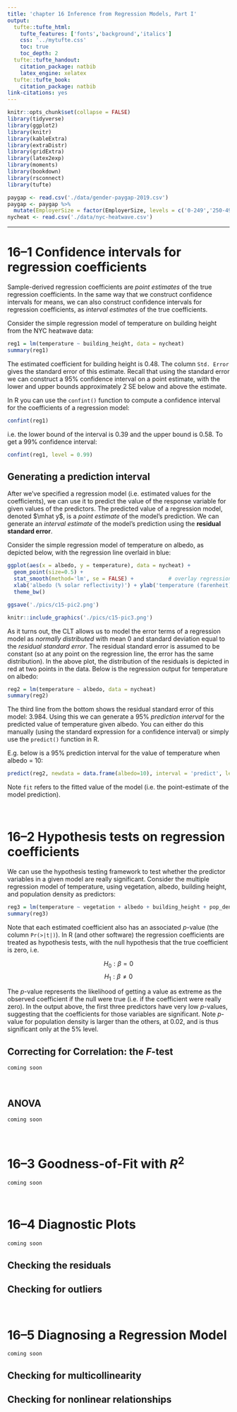 ```yaml
---
title: 'chapter 16 Inference from Regression Models, Part I'
output:
  tufte::tufte_html:
    tufte_features: ['fonts','background','italics']
    css: '../mytufte.css'
    toc: true
    toc_depth: 2
  tufte::tufte_handout:
    citation_package: natbib
    latex_engine: xelatex
  tufte::tufte_book:
    citation_package: natbib
link-citations: yes
---
```


```r
knitr::opts_chunk$set(collapse = FALSE)
library(tidyverse)
library(ggplot2)
library(knitr)
library(kableExtra)
library(extraDistr)
library(gridExtra)
library(latex2exp)
library(moments)
library(bookdown)
library(rsconnect)
library(tufte)
```

```r
paygap <- read.csv('./data/gender-paygap-2019.csv')
paygap <- paygap %>%
  mutate(EmployerSize = factor(EmployerSize, levels = c('0-249','250-499','500-999','1000-4999','5000-19999','20000+')))
nycheat <- read.csv('./data/nyc-heatwave.csv')
```

\newcommand{\E}{\text{E}}
\newcommand{\Var}{\text{Var}}
\newcommand{\SD}{\text{SD}}
\newcommand{\SE}{\text{SE}}
\newcommand{\Cov}{\text{Cov}}
\newcommand{\Cor}{\text{Cor}}
\renewcommand{\P}{\text{P}}
\newcommand{\pd}[2]{\frac{\partial #1}{\partial #2}}
\newcommand{\sumin}{\sum_i^n}
\newcommand{\Bias}{\text{Bias}}

---

# 16--1 Confidence intervals for regression coefficients

Sample-derived regression coefficients are *point estimates* of the true regression coefficients. In the same way that we construct confidence intervals for means, we can also construct confidence intervals for regression coefficients, as *interval estimates* of the true coefficients.  

Consider the simple regression model of temperature on building height from the NYC heatwave data:

```r
reg1 = lm(temperature ~ building_height, data = nycheat)
summary(reg1)
```

The estimated coefficient for building height is 0.48. The column `Std. Error` gives the standard error of this estimate. Recall that using the standard error we can construct a 95\% confidence interval on a point estimate, with the lower and upper bounds approximately $2 \; \SE$ below and above the estimate.  

In R you can use the `confint()` function to compute a confidence interval for the coefficients of a regression model:

```r
confint(reg1)
```

i.e. the lower bound of the interval is 0.39 and the upper bound is 0.58. To get a 99\% confidence interval:

```r
confint(reg1, level = 0.99)
```

## Generating a prediction interval 

After we've specified a regression model (i.e. estimated values for the coefficients), we can use it to predict the value of the response variable for given values of the predictors. The predicted value of a regression model, denoted $\mhat y$, is a *point estimate* of the model's prediction. We can generate an *interval estimate* of the model's prediction using the **residual standard error**.  

Consider the simple regression model of temperature on albedo, as depicted below, with the regression line overlaid in blue:

```r
ggplot(aes(x = albedo, y = temperature), data = nycheat) +
  geom_point(size=0.5) +
  stat_smooth(method='lm', se = FALSE) +           # overlay regression line
  xlab('albedo (% solar reflectivity)') + ylab('temperature (farenheit)') +
  theme_bw()

ggsave('./pics/c15-pic2.png')
```

```r
knitr::include_graphics('./pics/c15-pic3.png')
```


As it turns out, the CLT allows us to model the error terms of a regression model as *normally distributed* with mean 0 and standard deviation equal to the *residual standard error*. The residual standard error is assumed to be constant (so at any point on the regression line, the error has the same distribution). In the above plot, the distribution of the residuals is depicted in red at two points in the data. Below is the regression output for temperature on albedo:

```r
reg2 = lm(temperature ~ albedo, data = nycheat)
summary(reg2)
```

The third line from the bottom shows the residual standard error of this model: 3.984. Using this we can generate a 95\% *prediction interval* for the predicted value of temperature given albedo. You can either do this manually (using the standard expression for a confidence interval) or simply use the `predict()` function in R.  

E.g. below is a 95\% prediction interval for the value of temperature when albedo = 10: 

```r
predict(reg2, newdata = data.frame(albedo=10), interval = 'predict', level = 0.95)
```

Note `fit` refers to the fitted value of the model (i.e. the point-estimate of the model prediction).  



\ 

# 16--2 Hypothesis tests on regression coefficients

We can use the hypothesis testing framework to test whether the predictor variables in a given model are really significant. Consider the multiple regression model of temperature, using vegetation, albedo, building height, and population density as predictors:

```r
reg3 = lm(temperature ~ vegetation + albedo + building_height + pop_density, data = nycheat)
summary(reg3)
```

Note that each estimated coefficient also has an associated $p$-value (the column `Pr(>|t|)`). In R (and other software) the regression coefficients are treated as hypothesis tests, with the null hypothesis that the true coefficient is zero, i.e. 

$$H_0: \beta = 0$$ 
$$H_1: \beta \neq 0$$

The $p$-value represents the likelihood of getting a value as extreme as the observed coefficient if the null were true (i.e. if the coefficient were really zero). In the output above, the first three predictors have very low $p$-values, suggesting that the coefficients for those variables are significant. Note $p$-value for population density is larger than the others, at 0.02, and is thus significant only at the 5\% level.   

## Correcting for Correlation: the $F$-test

`coming soon`

\ 

## ANOVA 

`coming soon` 



\ 

# 16--3 Goodness-of-Fit with $R^2$ 

`coming soon`



\ 

# 16--4 Diagnostic Plots 

`coming soon`

## Checking the residuals 

## Checking for outliers 



\ 

# 16--5 Diagnosing a Regression Model 

`coming soon`

## Checking for multicollinearity 

## Checking for nonlinear relationships



